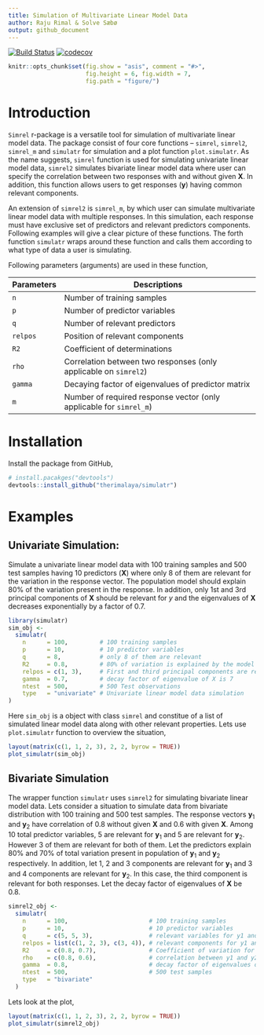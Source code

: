 ```yaml
---
title: Simulation of Multivariate Linear Model Data
author: Raju Rimal & Solve Sæbø
output: github_document
---
```


[![Build Status](https://travis-ci.com/therimalaya/simulatr.svg?token=typpys6NkDJ7vULJQyan&branch=master)](https://travis-ci.com/therimalaya/simulatr)
[![codecov](https://codecov.io/gh/therimalaya/simulatr/branch/master/graph/badge.svg?token=sahOmz8jFf)](https://codecov.io/gh/therimalaya/simulatr)

```r
knitr::opts_chunk$set(fig.show = "asis", comment = "#>", 
                      fig.height = 6, fig.width = 7,
                      fig.path = "figure/")
```

# Introduction
`Simrel` r-package is a versatile tool for simulation of multivariate linear model data. The package consist of four core functions -- `simrel`, `simrel2`, `simrel_m` and `simulatr` for simulation and a plot function `plot.simulatr`. As the name suggests, `simrel` function is used for simulating univariate linear model data, `simrel2` simulates bivariate linear model data where user can specify the correlation between two responses with and without given **X**. In addition, this function allows users to get responses (**y**) having common relevant components.

An extension of `simrel2` is `simrel_m`, by which user can simulate multivariate linear model data with multiple responses. In this simulation, each response must have exclusive set of predictors and relevant predictors components. Following examples will give a clear picture of these functions. The forth function `simulatr` wraps around these function and calls them according to what type of data a user is simulating.

Following parameters (arguments) are used in these function, 

| Parameters | Descriptions                                                        |
|------------|---------------------------------------------------------------------|
| `n`        | Number of training samples                                          |
| `p`        | Number of predictor variables                                       |
| `q`        | Number of relevant predictors                                       |
| `relpos`   | Position of relevant components                                     |
| `R2`       | Coefficient of determinations                                       |
| `rho`      | Correlation between two responses (only applicable on `simrel2`)    |
| `gamma`    | Decaying factor of eigenvalues of predictor matrix                  |
| `m`        | Number of required response vector (only applicable for `simrel_m`) |

# Installation
Install the package from GitHub,

```r
# install.pacakges("devtools")
devtools::install_github("therimalaya/simulatr")
```

# Examples
## Univariate Simulation:
Simulate a univariate linear model data with 100 training samples and 500 test samples having 10 predictors (**X**) where only 8 of them are relevant for the variation in the response vector. The population model should explain 80% of the variation present in the response. In addition, only 1st and 3rd principal components of **X** should be relevant for *y* and the eigenvalues of **X** decreases exponentially by a factor of 0.7.

```r
library(simulatr)
sim_obj <- 
  simulatr(
    n      = 100,         # 100 training samples
    p      = 10,          # 10 predictor variables
    q      = 8,           # only 8 of them are relevant
    R2     = 0.8,         # 80% of variation is explained by the model
    relpos = c(1, 3),     # First and third principal components are relevant
    gamma  = 0.7,         # decay factor of eigenvalue of X is 7
    ntest  = 500,         # 500 Test observations
    type   = "univariate" # Univariate linear model data simulation
)
```

Here `sim_obj` is a object with class `simrel` and constitue of a list of simulated linear model data along with other relevant properties. Lets use `plot.simulatr` function to overview the situation,

```r
layout(matrix(c(1, 1, 2, 3), 2, 2, byrow = TRUE))
plot_simulatr(sim_obj)
```

## Bivariate Simulation
The wrapper function `simulatr` uses `simrel2` for simulating bivariate linear model data. Lets consider a situation to simulate data from bivariate distribution with 100 training and 500 test samples. The response vectors **y**<sub>1</sub> and **y**<sub>2</sub> have correlation of 0.8 without given **X** and 0.6 with given **X**. Among 10 total predictor variables, 5 are relevant for **y**<sub>1</sub> and 5 are relevant for **y**<sub>2</sub>. However 3 of them are relevant for both of them. Let the predictors explain 80% and 70% of total variation present in population of **y**<sub>1</sub> and **y**<sub>2</sub> respectively. In addition, let 1, 2 and 3 components are relevant for **y**<sub>1</sub> and 3 and 4 components are relevant for **y**<sub>2</sub>. In this case, the third component is relevant for both responses. Let the decay factor of eigenvalues of **X** be 0.8.

```r
simrel2_obj <- 
  simulatr(
    n      = 100,                       # 100 training samples
    p      = 10,                        # 10 predictor variables
    q      = c(5, 5, 3),                # relevant variables for y1 and y2
    relpos = list(c(1, 2, 3), c(3, 4)), # relevant components for y1 and y2
    R2     = c(0.8, 0.7),               # Coefficient of variation for y1 and y2
    rho    = c(0.8, 0.6),               # correlation between y1 and y2 with and without given X
    gamma  = 0.8,                       # decay factor of eigenvalues of X
    ntest  = 500,                       # 500 test samples
    type   = "bivariate"
  )
```

Lets look at the plot,

```r
layout(matrix(c(1, 1, 2, 3), 2, 2, byrow = TRUE))
plot_simulatr(simrel2_obj)
```
